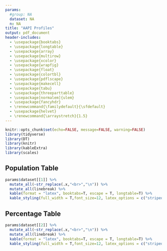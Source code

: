 ```yaml
---
params: 
  #group: NA
  dataset: NA
  n: NA
title: "AAPI Profiles"
output: pdf_document
header-includes:
  - \usepackage{booktabs}
  - \usepackage{longtable}
  - \usepackage{array}
  - \usepackage{multirow}
  - \usepackage{xcolor}
  - \usepackage{wrapfig}
  - \usepackage{float}
  - \usepackage{colortbl}
  - \usepackage{pdflscape}
  - \usepackage{makecell}
  - \usepackage{tabu}
  - \usepackage{threeparttable}
  - \usepackage[normalem]{ulem}
  - \usepackage{fancyhdr}
  - \renewcommand{\familydefault}{\sfdefault}
  - \usepackage{helvet}
  - \renewcommand{\arraystretch}{1.5}
---
```


\addtolength{\headheight}{3cm}
\pagestyle{fancyplain}
\fancyhf{}
\chead{\includegraphics[height=3cm]{www/aapidata.png}}
\renewcommand{\headrulewidth}{0pt}

```r
knitr::opts_chunk$set(echo=FALSE, message=FALSE, warning=FALSE)
library(tidyverse)
library(DT)
library(knitr)
library(kableExtra)
library(scales)
```

## Population Table 

```r
params$dataset[[1]] %>%
  mutate_all(~str_replace(.x,"<br>","\n")) %>% 
  mutate_all(linebreak) %>% 
  kable(format = "latex", booktabs=T, escape = T, longtable=T) %>%
  kable_styling(full_width = T,font_size=12, latex_options = c("striped", "repeat_header"))
```

\newpage

## Percentage Table 

```r
params$dataset[[2]] %>%
  mutate_all(~str_replace(.x,"<br>","\n")) %>% 
  mutate_all(linebreak) %>% 
  kable(format = "latex", booktabs=T, escape = T, longtable=T) %>%
  kable_styling(full_width = T,font_size=12, latex_options = c("striped", "repeat_header"))
```




\clearpage